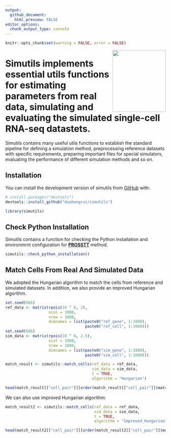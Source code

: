 ```yaml
---
output:
  github_document:
    html_preview: FALSE
editor_options: 
  chunk_output_type: console
---
```


```r
knitr::opts_chunk$set(warning = FALSE, error = FALSE)
```

<img src="man/figures/simutils_logo.png" align="right" width = "167px" height="193px"/>

# Simutils implements essential utils functions for estimating parameters from real data, simulating and evaluating the simulated single-cell RNA-seq datastets.

Simutils contains many useful utils functions to establish the standard pipeline for defining a simulation method, preprocessing reference datasets with specific requirements, preparing important files for special simulators, evaluating the performance of different simulation methods and so on.

## Installation

You can install the development version of simutils from [GitHub](https://github.com/) with:

```r
# install.packages("devtools")
devtools::install_github("duohongrui/simutils")
```

```r
library(simutils)
```

## Check Python Installation

Simutils contains a function for checking the Python installation and environmrnt configuration for [**PROSSTT**](https://github.com/duohongrui/simmethods/blob/master/R/28-PROSSTT.R) method.

```r
simutils::check_python_installation()
```

## Match Cells From Real And Simulated Data

We adopted the Hungarian algorithm to match the cells from reference and simulated datasets. In addition, we also provide an improved Hungarian algorithm.

```r
set.seed(666)
ref_data <- matrix(rpois(10 ^ 6, 2),
                   ncol = 1000,
                   nrow = 1000,
                   dimnames = list(paste0("ref_gene", 1:1000),
                                   paste0("ref_cell", 1:1000)))
set.seed(666)
sim_data <- matrix(rpois(10 ^ 6, 2.5),
                   ncol = 1000,
                   nrow = 1000,
                   dimnames = list(paste0("sim_gene", 1:1000),
                                   paste0("sim_cell", 1:1000)))
```

```r
match_result <- simutils::match_cells(ref_data = ref_data,
                                      sim_data = sim_data,
                                      t = TRUE,
                                      algorithm = "Hungarian")
```

```r
head(match_result[["cell_pair"]][order(match_result[["cell_pair"]]$match_value, decreasing = TRUE), ])
```

We can also use improved Hungarian algorithm:

```r
match_result2 <- simutils::match_cells(ref_data = ref_data,
                                       sim_data = sim_data,
                                       t = TRUE,
                                       algorithm = "Improved_Hungarian")
```

```r
head(match_result2[["cell_pair"]][order(match_result2[["cell_pair"]]$match_value, decreasing = TRUE), ])
```


